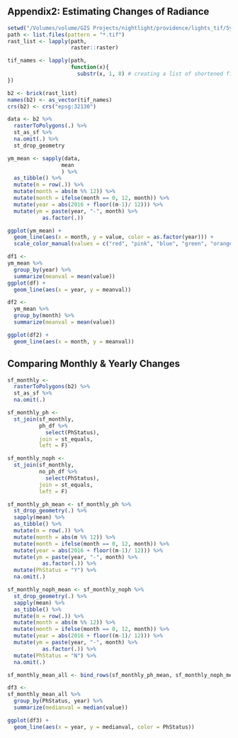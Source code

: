 ## Appendix2: Estimating Changes of Radiance
```r
setwd("/Volumes/volume/GIS Projects/nightlight/providence/lights_tif/5yrs")
path <- list.files(pattern = "*.tif")
rast_list <- lapply(path, 
                    raster::raster)
```
```r
tif_names <- lapply(path, 
                    function(x){
                      substr(x, 1, 8) # creating a list of shortened file names # like "A2019335"
})

b2 <- brick(rast_list)
names(b2) <- as_vector(tif_names)
crs(b2) <- crs("epsg:32130")

```
```r
data <- b2 %>% 
  rasterToPolygons(.) %>% 
  st_as_sf %>% 
  na.omit(.) %>% 
  st_drop_geometry

ym_mean <- sapply(data,
                 mean
                 ) %>%
  as_tibble() %>% 
  mutate(m = row(.)) %>% 
  mutate(month = abs(m %% 12)) %>% 
  mutate(month = ifelse(month == 0, 12, month)) %>% 
  mutate(year = abs(2016 + floor((m-1)/ 12))) %>% 
  mutate(ym = paste(year, "-", month) %>% 
           as.factor(.))

ggplot(ym_mean) +
  geom_line(aes(x = month, y = value, color = as.factor(year))) +
  scale_color_manual(values = c("red", "pink", "blue", "green", "orange", "yellow", "grey"))

df1 <- 
ym_mean %>%
  group_by(year) %>% 
  summarize(meanval = mean(value))
ggplot(df) +
  geom_line(aes(x = year, y = meanval))

df2 <-
  ym_mean %>% 
  group_by(month) %>% 
  summarize(meanval = mean(value))

ggplot(df2) +
  geom_line(aes(x = month, y = meanval))
```

## Comparing Monthly & Yearly Changes
```r
sf_monthly <- 
  rasterToPolygons(b2) %>% 
  st_as_sf %>% 
  na.omit(.)

sf_monthly_ph <- 
  st_join(sf_monthly,
          ph_df %>% 
            select(PhStatus),
          join = st_equals, 
          left = F)

sf_monthly_noph <- 
  st_join(sf_monthly,
          no_ph_df %>% 
            select(PhStatus),
          join = st_equals,
          left = F)

sf_monthly_ph_mean <- sf_monthly_ph %>% 
  st_drop_geometry(.) %>% 
  sapply(mean) %>%
  as_tibble() %>% 
  mutate(m = row(.)) %>% 
  mutate(month = abs(m %% 12)) %>% 
  mutate(month = ifelse(month == 0, 12, month)) %>% 
  mutate(year = abs(2016 + floor((m-1)/ 12))) %>% 
  mutate(ym = paste(year, "-", month) %>% 
           as.factor(.)) %>% 
  mutate(PhStatus = "Y") %>% 
  na.omit(.)

sf_monthly_noph_mean <- sf_monthly_noph %>% 
  st_drop_geometry(.) %>% 
  sapply(mean) %>%
  as_tibble() %>% 
  mutate(m = row(.)) %>% 
  mutate(month = abs(m %% 12)) %>% 
  mutate(month = ifelse(month == 0, 12, month)) %>% 
  mutate(year = abs(2016 + floor((m-1)/ 12))) %>% 
  mutate(ym = paste(year, "-", month) %>% 
           as.factor(.)) %>% 
  mutate(PhStatus = "N") %>% 
  na.omit(.)

sf_monthly_mean_all <- bind_rows(sf_monthly_ph_mean, sf_monthly_noph_mean)
```
```r
df3 <- 
sf_monthly_mean_all %>%
  group_by(PhStatus, year) %>% 
  summarize(medianval = median(value))

ggplot(df3) +
  geom_line(aes(x = year, y = medianval, color = PhStatus))
```
